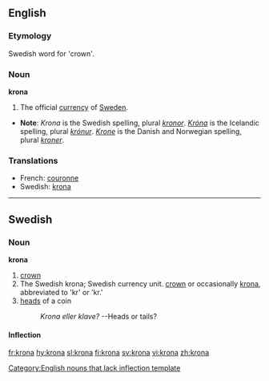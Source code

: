 ==English==

===Etymology===
Swedish word for 'crown'.

===Noun===
'''krona'''[[Category:English nouns that lack inflection template]]

# The official [[currency]] of [[Sweden]].

*'''Note''': ''Krona'' is the Swedish spelling, plural ''[[kronor]]''.  ''[[Króna]]'' is the Icelandic spelling, plural ''[[krónur]]''.  ''[[Krone]]'' is the Danish and Norwegian spelling, plural ''[[kroner]]''.

===Translations===
{{rfc-level|Translations at L3+ (AutoFormat would have corrected level of Translations)}}
*French: [[couronne]] {{f}}
*Swedish: [[krona#Swedish|krona]] {{c}}

----

==Swedish==

===Noun===
'''krona'''

# [[crown]]
# The Swedish krona; Swedish currency unit. [[crown]] or occasionally [[krona#English|krona]], abbreviated to 'kr' or 'kr.'
# [[heads]] of a coin
#: ''Krona eller klave?'' --Heads or tails?

====Inflection====
{{sv-noun|gender=Common|krona|kronan|kronor|kronorna|kronas|kronans|kronors|kronornas}}

[[fr:krona]]
[[hy:krona]]
[[sl:krona]]
[[fi:krona]]
[[sv:krona]]
[[vi:krona]]
[[zh:krona]]